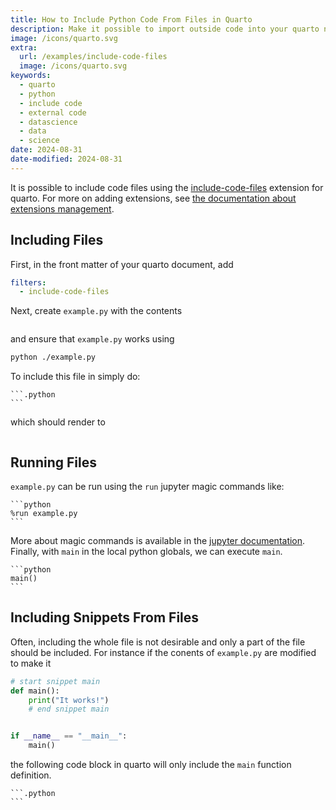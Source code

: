 ```yaml
---
title: How to Include Python Code From Files in Quarto
description: Make it possible to import outside code into your quarto notebooks.
image: /icons/quarto.svg
extra:
  url: /examples/include-code-files
  image: /icons/quarto.svg
keywords:
  - quarto
  - python
  - include code
  - external code
  - datascience
  - data
  - science
date: 2024-08-31
date-modified: 2024-08-31
---
```



It is possible to include code files using the [include-code-files]( https://github.com/quarto-ext/include-code-files) extension for quarto.
For more on adding extensions, see [the documentation about extensions management](https://quarto.org/docs/extensions/managing.html).


## Including Files

First, in the front matter of your quarto document, add 


```yaml
filters:
  - include-code-files
```


Next, create ``example.py``  with the contents


```.python
```

and ensure that ``example.py`` works using


```sh
python ./example.py
```


To include this file in simply do:


````quarto
```.python
```
````


which should render to


```.python
```


## Running Files

``example.py`` can be run using the ``run`` jupyter magic commands like:


````quarto
```python
%run example.py
```
````


More about magic commands is available in the [jupyter documentation](https://ipython.readthedocs.io/en/stable/interactive/magics.html).
Finally, with ``main`` in the local python globals, we can execute ``main``.


````quarto
```python
main()
```
````


## Including Snippets From Files

Often, including the whole file is not desirable and only a part of the file 
should be included. For instance if the conents of ``example.py`` are modified
to make it


```python
# start snippet main
def main():
    print("It works!")
    # end snippet main


if __name__ == "__main__":
    main()
```


the following code block in quarto will only include the ``main`` function 
definition.


````quarto
```.python
```
````
